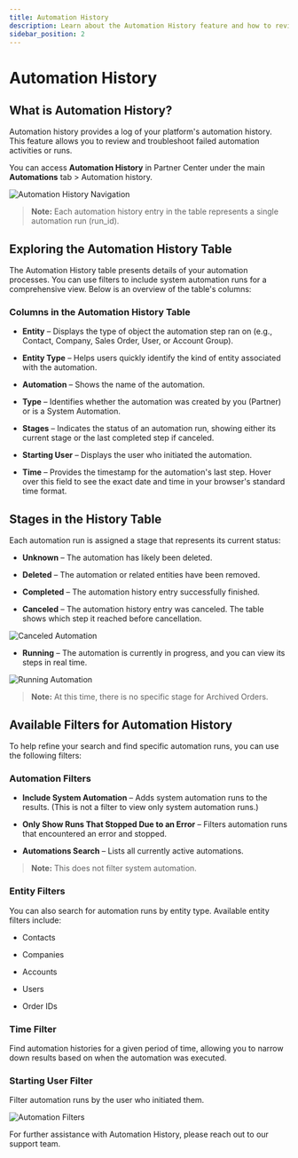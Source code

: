 ```yaml
---
title: Automation History
description: Learn about the Automation History feature and how to review and troubleshoot automation activities or runs.
sidebar_position: 2
---
```


# Automation History

## What is Automation History?

Automation history provides a log of your platform's automation history. This feature allows you to review and troubleshoot failed automation activities or runs.

You can access **Automation History** in Partner Center under the main **Automations** tab > Automation history.

![Automation History Navigation](./img/automations/automation-history/image1.png)

> **Note:** Each automation history entry in the table represents a single automation run (run_id).

## Exploring the Automation History Table

The Automation History table presents details of your automation processes. You can use filters to include system automation runs for a comprehensive view. Below is an overview of the table's columns:

### Columns in the Automation History Table

- **Entity** – Displays the type of object the automation step ran on (e.g., Contact, Company, Sales Order, User, or Account Group).

- **Entity Type** – Helps users quickly identify the kind of entity associated with the automation.

- **Automation** – Shows the name of the automation.

- **Type** – Identifies whether the automation was created by you (Partner) or is a System Automation.

- **Stages** – Indicates the status of an automation run, showing either its current stage or the last completed step if canceled.

- **Starting User** – Displays the user who initiated the automation.

- **Time** – Provides the timestamp for the automation's last step. Hover over this field to see the exact date and time in your browser's standard time format.

## Stages in the History Table

Each automation run is assigned a stage that represents its current status:

- **Unknown** – The automation has likely been deleted.

- **Deleted** – The automation or related entities have been removed.

- **Completed** – The automation history entry successfully finished.

- **Canceled** – The automation history entry was canceled. The table shows which step it reached before cancellation.

![Canceled Automation](./img/automations/automation-history/image2.png)

- **Running** – The automation is currently in progress, and you can view its steps in real time.

![Running Automation](./img/automations/automation-history/image3.png)

> **Note:** At this time, there is no specific stage for Archived Orders.

## Available Filters for Automation History

To help refine your search and find specific automation runs, you can use the following filters:

### Automation Filters

- **Include System Automation** – Adds system automation runs to the results. (This is not a filter to view only system automation runs.)

- **Only Show Runs That Stopped Due to an Error** – Filters automation runs that encountered an error and stopped.

- **Automations Search** – Lists all currently active automations.

> **Note:** This does not filter system automation.

### Entity Filters

You can also search for automation runs by entity type. Available entity filters include:

- Contacts

- Companies

- Accounts

- Users

- Order IDs

### Time Filter

Find automation histories for a given period of time, allowing you to narrow down results based on when the automation was executed.

### Starting User Filter

Filter automation runs by the user who initiated them.

![Automation Filters](./img/automations/automation-history/image4.png)

For further assistance with Automation History, please reach out to our support team.